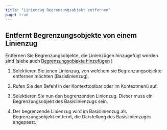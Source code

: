 ```yaml
---
title: "Linienzug Begrenzungsobjekt entfernen"
page: true
---
```

## Entfernt Begrenzungsobjekte von einem Linienzug

Entfernen Sie Begrenzungsobjekte, die Linienz&#252;gen hinzugef&#252;gt worden sind (siehe auch [Begrenzungsobjekte hinzuf&#252;gen](../fachschaleeditieren/kontexttoolbar14)
)

1. Selektieren Sie jenen Linienzug, von welchem sie Begrenzungsobjekte entfernen m&#246;chten (Basislinienzug).

2. Rufen Sie den Befehl in der Kontexttoolbar oder im Kontextmen&#252; auf.

3. Selektieren Sie nun den begrenzenden Linienzug. Dieser muss ein Begrenzungsobjekt des Basislinienzugs sein.

4. Der begrenzende Linienzug wird im Basislinienzug als Begrenzungsobjekt entfernt, die Darstellung des Basislinienzuges angepasst.



